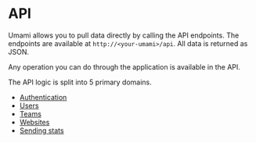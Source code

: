 # API

Umami allows you to pull data directly by calling the API endpoints.
The endpoints are available at `http://<your-umami>/api`.
All data is returned as JSON.

Any operation you can do through the application is available in the API.

The API logic is split into 5 primary domains.

- [Authentication](authentication)
- [Users](users)
- [Teams](teams)
- [Websites](websites)
- [Sending stats](send)
